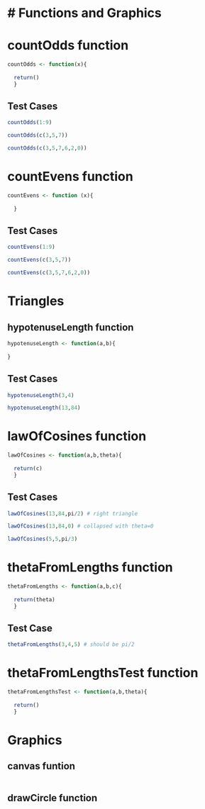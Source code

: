# Functions and Graphics
========================================================

# countOdds function
```r
countOdds <- function(x){
  
  return()
  }
```

## Test Cases
```r
countOdds(1:9)
```

```r
countOdds(c(3,5,7))
```

```r
countOdds(c(3,5,7,6,2,0))
```

# countEvens function
```r
countEvens <- function (x){
  
  }
```

## Test Cases
```r
countEvens(1:9)
```

```r
countEvens(c(3,5,7))
```

```r
countEvens(c(3,5,7,6,2,0))
```

# Triangles
## hypotenuseLength function
```r
hypotenuseLength <- function(a,b){
  
}
```

## Test Cases
```r
hypotenuseLength(3,4)
```

```r
hypotenuseLength(13,84)
```

# lawOfCosines function
```r
lawOfCosines <- function(a,b,theta){
  
  return(c)
  }
```

## Test Cases
```r
lawOfCosines(13,84,pi/2) # right triangle
```

```r
lawOfCosines(13,84,0) # collapsed with theta=0
```

```r
lawOfCosines(5,5,pi/3)
```

# thetaFromLengths function
```r
thetaFromLengths <- function(a,b,c){
  
  return(theta)
  }
```

## Test Case
```r
thetaFromLengths(3,4,5) # should be pi/2
```

# thetaFromLengthsTest function
```r
thetaFromLengthsTest <- function(a,b,theta){
  
  return()
  }
```

# Graphics
## canvas funtion
```r

```

## drawCircle function
```r

```
 



